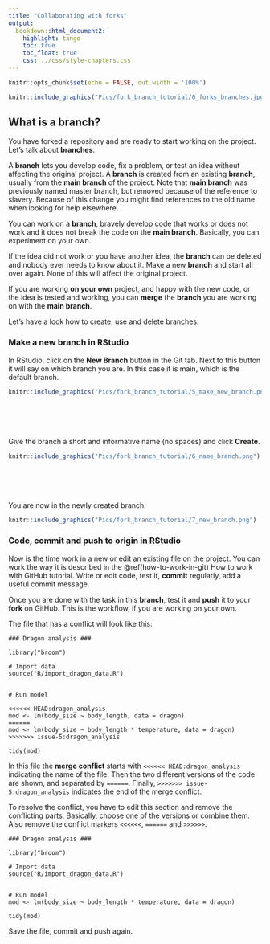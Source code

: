 ```yaml
---
title: "Collaborating with forks"
output:
  bookdown::html_document2:
    highlight: tango
    toc: true
    toc_float: true
    css: ../css/style-chapters.css
--- 
```


```r
knitr::opts_chunk$set(echo = FALSE, out.width = '100%')
```

```r
knitr::include_graphics("Pics/fork_branch_tutorial/0_forks_branches.jpg")
```



## What is a branch?

You have forked a repository and are ready to start working on the project. 
Let's talk about **branches**.

A **branch** lets you develop code, fix a problem, or test an idea without affecting the original project. 
A **branch** is created from an existing **branch**, usually from the **main branch** of the project.
Note that **main branch** was previously named master branch, but removed because of the reference to slavery.
Because of this change you might find references to the old name when looking for help elsewhere.

You can work on a **branch**, bravely develop code that works or does not work and it  does not break the code on the **main branch**.
Basically, you can experiment on your own.

If the idea did not work or you have another idea, the **branch** can be deleted and nobody ever needs to know about it. 
Make a new **branch** and start all over again. 
None of this will affect the original project.

If you are working **on your own** project, and happy with the new code, or the idea is tested and working, you can **merge** the **branch** you are working on with the **main branch**.

Let's have a look how to create, use and delete branches.


### Make a new branch in RStudio

In RStudio, click on the **New Branch** button in the Git tab. 
Next to this button it will say on which branch you are.
In this case it is main, which is the default branch.


```r
knitr::include_graphics("Pics/fork_branch_tutorial/5_make_new_branch.png")
```
<br/><br/>
<br/><br/>
Give the branch a short and informative name (no spaces) and click **Create**.

```r
knitr::include_graphics("Pics/fork_branch_tutorial/6_name_branch.png")
```
<br/><br/>
<br/><br/>
You are now in the newly created branch.

```r
knitr::include_graphics("Pics/fork_branch_tutorial/7_new_branch.png")
```


### Code, commit and push to origin in RStudio

Now is the time work in a new or edit an existing file on the project. 
You can work the way it is described in the \@ref(how-to-work-in-git) How to work with GitHub tutorial. Write or edit code, test it, **commit** regularly, add a useful commit message.

Once you are done with the task in this **branch**, test it and **push** it to your **fork** on GitHub. This is the workflow, if you are working on your own.



The file that has a conflict will look like this:

```
### Dragon analysis ###

library("broom")

# Import data
source("R/import_dragon_data.R")


# Run model

<<<<<< HEAD:dragon_analysis 
mod <- lm(body_size ~ body_length, data = dragon)
======
mod <- lm(body_size ~ body_length * temperature, data = dragon)
>>>>>>> issue-5:dragon_analysis 

tidy(mod)

```

In this file the **merge conflict** starts with `<<<<<< HEAD:dragon_analysis` indicating the name of the file.
Then the two different versions of the code are shown, and separated by `======`.
Finally, `>>>>>>> issue-5:dragon_analysis` indicates the end of the merge conflict.

To resolve the conflict, you have to edit this section and remove the conflicting parts.
Basically, choose one of the versions or combine them.
Also remove the conflict markers `<<<<<<`, `======` and `>>>>>>`.

```
### Dragon analysis ###

library("broom")

# Import data
source("R/import_dragon_data.R")


# Run model
mod <- lm(body_size ~ body_length * temperature, data = dragon)

tidy(mod)

```

Save the file, commit and push again.